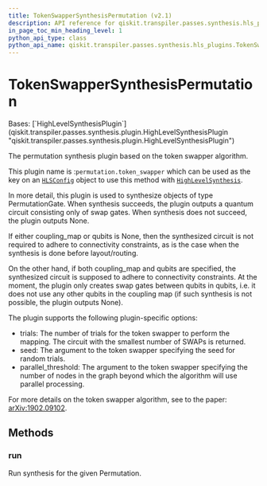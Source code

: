 ```yaml
---
title: TokenSwapperSynthesisPermutation (v2.1)
description: API reference for qiskit.transpiler.passes.synthesis.hls_plugins.TokenSwapperSynthesisPermutation in qiskit v2.1
in_page_toc_min_heading_level: 1
python_api_type: class
python_api_name: qiskit.transpiler.passes.synthesis.hls_plugins.TokenSwapperSynthesisPermutation
---
```


# TokenSwapperSynthesisPermutation

<Class id="qiskit.transpiler.passes.synthesis.hls_plugins.TokenSwapperSynthesisPermutation" isDedicatedPage={true} github="https://github.com/Qiskit/qiskit/tree/stable/2.1/qiskit/transpiler/passes/synthesis/hls_plugins.py#L959-L1035" signature="qiskit.transpiler.passes.synthesis.hls_plugins.TokenSwapperSynthesisPermutation" modifiers="class">
  Bases: [`HighLevelSynthesisPlugin`](qiskit.transpiler.passes.synthesis.plugin.HighLevelSynthesisPlugin "qiskit.transpiler.passes.synthesis.plugin.HighLevelSynthesisPlugin")

  The permutation synthesis plugin based on the token swapper algorithm.

  This plugin name is :`permutation.token_swapper` which can be used as the key on an [`HLSConfig`](qiskit.transpiler.passes.HLSConfig "qiskit.transpiler.passes.HLSConfig") object to use this method with [`HighLevelSynthesis`](qiskit.transpiler.passes.HighLevelSynthesis "qiskit.transpiler.passes.HighLevelSynthesis").

  In more detail, this plugin is used to synthesize objects of type PermutationGate. When synthesis succeeds, the plugin outputs a quantum circuit consisting only of swap gates. When synthesis does not succeed, the plugin outputs None.

  If either coupling\_map or qubits is None, then the synthesized circuit is not required to adhere to connectivity constraints, as is the case when the synthesis is done before layout/routing.

  On the other hand, if both coupling\_map and qubits are specified, the synthesized circuit is supposed to adhere to connectivity constraints. At the moment, the plugin only creates swap gates between qubits in qubits, i.e. it does not use any other qubits in the coupling map (if such synthesis is not possible, the plugin outputs None).

  The plugin supports the following plugin-specific options:

  *   trials: The number of trials for the token swapper to perform the mapping. The circuit with the smallest number of SWAPs is returned.
  *   seed: The argument to the token swapper specifying the seed for random trials.
  *   parallel\_threshold: The argument to the token swapper specifying the number of nodes in the graph beyond which the algorithm will use parallel processing.

  For more details on the token swapper algorithm, see to the paper: [arXiv:1902.09102](https://arxiv.org/abs/1902.09102).

  ## Methods

  ### run

  <Function id="qiskit.transpiler.passes.synthesis.hls_plugins.TokenSwapperSynthesisPermutation.run" github="https://github.com/Qiskit/qiskit/tree/stable/2.1/qiskit/transpiler/passes/synthesis/hls_plugins.py#L991-L1035" signature="run(high_level_object, coupling_map=None, target=None, qubits=None, **options)">
    Run synthesis for the given Permutation.
  </Function>
</Class>

